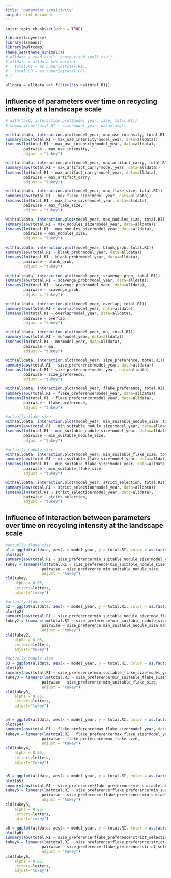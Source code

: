 ```yaml
---
title: "parameter sensitivity"
output: html_document
---
```


```r
knitr::opts_chunk$set(echo = TRUE)

library(tidyverse)
library(lsmeans)
library(multcomp)
theme_set(theme_minimal())
# alldata = read_csv("../output/sub_small.csv")
# alldata = alldata %>% mutate(
#   total.RI = as.numeric(total.RI), 
#   total.CR = as.numeric(total.CR)
# )

alldata = alldata %>% filter(!is.na(total.RI))

```

## Influence of parameters over time on recycling intensity at a landscape scale

```r

# with(tavg, interaction.plot(model_year, size, total.RI))
# summary(aov(total.RI ~ size*model_year, data=tavg))

with(alldata, interaction.plot(model_year, max_use_intensity, total.RI))
summary(aov(total.RI ~ max_use_intensity*model_year, data=alldata))
lsmeans(lm(total.RI ~ max_use_intensity*model_year, data=alldata), 
        pairwise ~ max_use_intensity, 
        adjust = "tukey")

with(alldata, interaction.plot(model_year, max_artifact_carry, total.RI))
summary(aov(total.RI ~ max_artifact_carry*model_year, data=alldata))
lsmeans(lm(total.RI ~ max_artifact_carry*model_year, data=alldata), 
        pairwise ~ max_artifact_carry, 
        adjust = "tukey")

with(alldata, interaction.plot(model_year, max_flake_size, total.RI))
summary(aov(total.RI ~ max_flake_size*model_year, data=alldata))
lsmeans(lm(total.RI ~ max_flake_size*model_year, data=alldata), 
        pairwise ~ max_flake_size, 
        adjust = "tukey")

with(alldata, interaction.plot(model_year, max_nodules_size, total.RI))
summary(aov(total.RI ~ max_nodules_size*model_year, data=alldata))
lsmeans(lm(total.RI ~ max_nodules_size*model_year, data=alldata), 
        pairwise ~ max_nodules_size, 
        adjust = "tukey")

with(alldata, interaction.plot(model_year, blank_prob, total.RI))
summary(aov(total.RI ~ blank_prob*model_year, data=alldata))
lsmeans(lm(total.RI ~ blank_prob*model_year, data=alldata), 
        pairwise ~ blank_prob, 
        adjust = "tukey")

with(alldata, interaction.plot(model_year, scavenge_prob, total.RI))
summary(aov(total.RI ~ scavenge_prob*model_year, data=alldata))
lsmeans(lm(total.RI ~ scavenge_prob*model_year, data=alldata), 
        pairwise ~ scavenge_prob, 
        adjust = "tukey")

with(alldata, interaction.plot(model_year, overlap, total.RI)) 
summary(aov(total.RI ~ overlap*model_year, data=alldata))
lsmeans(lm(total.RI ~ overlap*model_year, data=alldata), 
        pairwise ~ overlap, 
        adjust = "tukey")

with(alldata, interaction.plot(model_year, mu, total.RI))
summary(aov(total.RI ~ mu*model_year, data=alldata))
lsmeans(lm(total.RI ~ mu*model_year, data=alldata), 
        pairwise ~ mu, 
        adjust = "tukey")

with(alldata, interaction.plot(model_year, size_preference, total.RI))
summary(aov(total.RI ~ size_preference*model_year, data=alldata))
lsmeans(lm(total.RI ~ size_preference*model_year, data=alldata), 
        pairwise ~ size_preference, 
        adjust = "tukey")

with(alldata, interaction.plot(model_year, flake_preference, total.RI))
summary(aov(total.RI ~ flake_preference*model_year, data=alldata))
lsmeans(lm(total.RI ~ flake_preference*model_year, data=alldata), 
        pairwise ~ flake_preference, 
        adjust = "tukey")

#actually flake size
with(alldata, interaction.plot(model_year, min_suitable_nodule_size, total.RI))
summary(aov(total.RI ~ min_suitable_nodule_size*model_year, data=alldata))
lsmeans(lm(total.RI ~ min_suitable_nodule_size*model_year, data=alldata), 
        pairwise ~ min_suitable_nodule_size, 
        adjust = "tukey")

#actually nodule size
with(alldata, interaction.plot(model_year, min_suitable_flake_size, total.RI))
summary(aov(total.RI ~ min_suitable_flake_size*model_year, data=alldata))
lsmeans(lm(total.RI ~ min_suitable_flake_size*model_year, data=alldata), 
        pairwise ~ min_suitable_flake_size, 
        adjust = "tukey")

with(alldata, interaction.plot(model_year, strict_selection, total.RI))
summary(aov(total.RI ~ strict_selection*model_year, data=alldata))
lsmeans(lm(total.RI ~ strict_selection*model_year, data=alldata), 
        pairwise ~ strict_selection, 
        adjust = "tukey")

```

## Influence of interaction between parameters over time on recycling intensity at the landscape scale
```r

#actually flake size
p1 = ggplot(alldata, aes(x = model_year, y = total.RI, color = as.factor(min_suitable_nodule_size))) + facet_grid(~size_preference, labeller=label_both) + geom_smooth(se=F)
plot(p1)
summary(aov(total.RI ~ size_preference*min_suitable_nodule_size*model_year, data=alldata))
tukey = lsmeans(lm(total.RI ~ size_preference*min_suitable_nodule_size*model_year, data=alldata), 
                pairwise ~ size_preference:min_suitable_nodule_size, 
                adjust = "tukey")
cld(tukey, 
    alpha = 0.05, 
    Letters=letters, 
    adjust="tukey")

#actually flake size
p2 = ggplot(alldata, aes(x = model_year, y = total.RI, color = as.factor(min_suitable_nodule_size))) + facet_grid(max_flake_size~size_preference, labeller=label_both) + geom_smooth(se=F)
plot(p2)
summary(aov(total.RI ~ size_preference*min_suitable_nodule_size*max_flake_size*model_year, data=alldata))
tukey2 = lsmeans(lm(total.RI ~ size_preference*min_suitable_nodule_size*max_flake_size*model_year, data=alldata), 
                pairwise ~ size_preference:min_suitable_nodule_size:max_flake_size, 
                adjust = "tukey")
cld(tukey2, 
    alpha = 0.05, 
    Letters=letters, 
    adjust="tukey")

#actually nodule size
p3 = ggplot(alldata, aes(x = model_year, y = total.RI, color = as.factor(min_suitable_flake_size))) + facet_grid(~size_preference, labeller=label_both) + geom_smooth(se=F)
plot(p3)
summary(aov(total.RI ~ size_preference*min_suitable_flake_size*model_year, data=alldata))
tukey3 = lsmeans(lm(total.RI ~ size_preference*min_suitable_flake_size*model_year, data=alldata), 
                pairwise ~ size_preference:min_suitable_flake_size, 
                adjust = "tukey")
cld(tukey3, 
    alpha = 0.05, 
    Letters=letters, 
    adjust="tukey")


p4 = ggplot(alldata, aes(x = model_year, y = total.RI, color = as.factor(max_flake_size))) + facet_grid(~flake_preference, labeller=label_both) + geom_smooth(se=F)
plot(p4)
summary(aov(total.RI ~ flake_preference*max_flake_size*model_year, data=alldata))
tukey4 = lsmeans(lm(total.RI ~ flake_preference*max_flake_size*model_year, data=alldata), 
                pairwise ~ flake_preference:max_flake_size, 
                adjust = "tukey")
cld(tukey4, 
    alpha = 0.05, 
    Letters=letters, 
    adjust="tukey")


p5 = ggplot(alldata, aes(x = model_year, y = total.RI, color = as.factor(min_suitable_nodule_size))) + facet_grid(size_preference~flake_preference, labeller=label_both) + geom_smooth(se=F)
plot(p5)
summary(aov(total.RI ~ size_preference*flake_preference*min_suitable_nodule_size*model_year, data=alldata))
tukey5 = lsmeans(lm(total.RI ~ size_preference*flake_preference*min_suitable_nodule_size*model_year, data=alldata), 
                pairwise ~ size_preference:flake_preference:min_suitable_nodule_size, 
                adjust = "tukey")
cld(tukey5, 
    alpha = 0.05, 
    Letters=letters, 
    adjust="tukey")

p6 = ggplot(alldata, aes(x = model_year, y = total.RI, color = as.factor(strict_selection))) + facet_grid(size_preference~flake_preference, labeller=label_both) + geom_smooth(se=F)
plot(p6)
summary(aov(total.RI ~ size_preference*flake_preference*strict_selection*model_year, data=alldata))
tukey6 = lsmeans(lm(total.RI ~ size_preference*flake_preference*strict_selection*model_year, data=alldata), 
                pairwise ~ size_preference:flake_preference:strict_selection, 
                adjust = "tukey")
cld(tukey6, 
    alpha = 0.05, 
    Letters=letters, 
    adjust="tukey")

```
